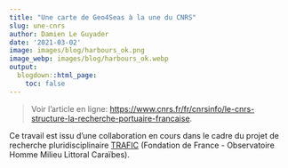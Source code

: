 ```yaml
---
title: "Une carte de Geo4Seas à la une du CNRS"
slug: une-cnrs
author: Damien Le Guyader
date: '2021-03-02'
image: images/blog/harbours_ok.png
image_webp: images/blog/harbours_ok.webp
output:
  blogdown::html_page:
    toc: false
---
```


> Voir l'article en ligne: [https://www.cnrs.fr/fr/cnrsinfo/le-cnrs-structure-la-recherche-portuaire-francaise](https://www.cnrs.fr/fr/cnrsinfo/le-cnrs-structure-la-recherche-portuaire-francaise).       

Ce travail est issu d'une collaboration en cours dans le cadre du projet de recherche pluridisciplinaire [TRAFIC](https://www.geo4seas.com/projets/trafic/) (Fondation de France - Observatoire Homme Milieu Littoral Caraïbes).